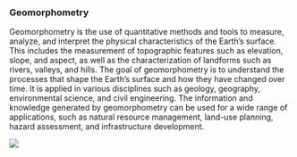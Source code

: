 
### Geomorphometry

Geomorphometry is the use of quantitative methods and tools to measure, analyze, and interpret the physical characteristics of the Earth's surface. This includes the measurement of topographic features such as elevation, slope, and aspect, as well as the characterization of landforms such as rivers, valleys, and hills. The goal of geomorphometry is to understand the processes that shape the Earth's surface and how they have changed over time.
It is applied in various disciplines such as geology, geography, environmental science, and civil engineering. The information and knowledge generated by geomorphometry can be used for a wide range of applications, such as natural resource management, land-use planning, hazard assessment, and infrastructure development.

![](https://www.whiteboxgeo.com/manual/wbt_book/img/multiscale_unsphericity_scale_mosaic.png)